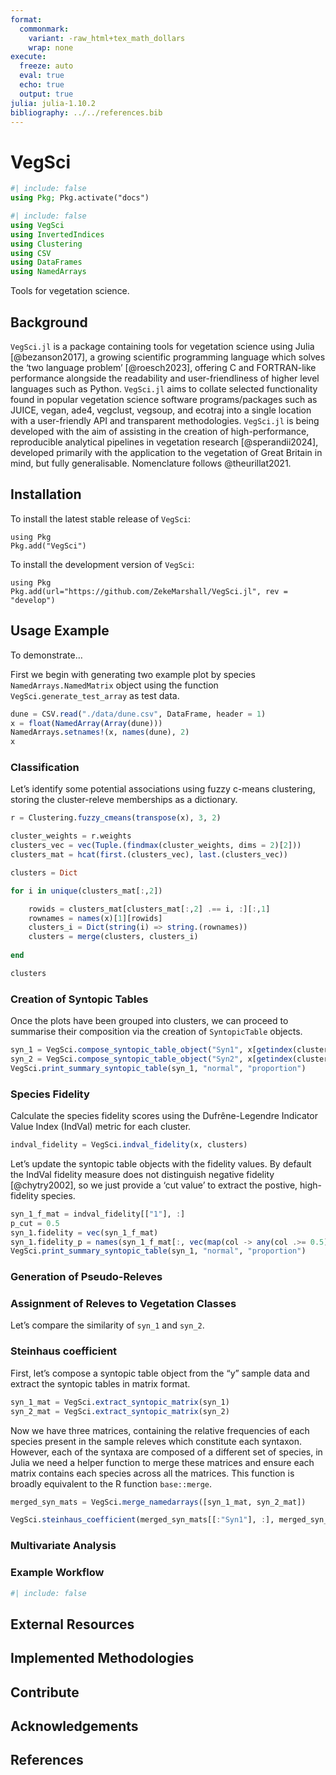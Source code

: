 ```yaml
---
format: 
  commonmark:
    variant: -raw_html+tex_math_dollars
    wrap: none
execute: 
  freeze: auto
  eval: true
  echo: true
  output: true
julia: julia-1.10.2
bibliography: ../../references.bib
---
```


# VegSci

```julia
#| include: false
using Pkg; Pkg.activate("docs")
```

```julia
#| include: false
using VegSci
using InvertedIndices
using Clustering
using CSV
using DataFrames
using NamedArrays
```

Tools for vegetation science.

## Background

`VegSci.jl` is a package containing tools for vegetation science using Julia [@bezanson2017], a growing scientific programming language which solves the 'two language problem' [@roesch2023], offering C and FORTRAN-like performance alongside the readability and user-friendliness of higher level languages such as Python.
`VegSci.jl` aims to collate selected functionality found in popular vegetation science software programs/packages such as JUICE, vegan, ade4, vegclust, vegsoup, and ecotraj into a single location with a user-friendly API and transparent methodologies. 
`VegSci.jl` is being developed with the aim of assisting in the creation of high-performance, reproducible analytical pipelines in vegetation research [@sperandii2024], developed primarily with the application to the vegetation of Great Britain in mind, but fully generalisable.
Nomenclature follows @theurillat2021.


## Installation 

To install the latest stable release of `VegSci`:

```.julia
using Pkg
Pkg.add("VegSci")
```

To install the development version of `VegSci`:

```.julia
using Pkg
Pkg.add(url="https://github.com/ZekeMarshall/VegSci.jl", rev = "develop")
```

## Usage Example 

To demonstrate...

First we begin with generating two example plot by species `NamedArrays.NamedMatrix` object using the function `VegSci.generate_test_array` as test data.

```julia
dune = CSV.read("./data/dune.csv", DataFrame, header = 1)
x = float(NamedArray(Array(dune)))
NamedArrays.setnames!(x, names(dune), 2)
x
```

### Classification

Let's identify some potential associations using fuzzy c-means clustering, storing the cluster-releve memberships as a dictionary.

```julia
r = Clustering.fuzzy_cmeans(transpose(x), 3, 2)

cluster_weights = r.weights
clusters_vec = vec(Tuple.(findmax(cluster_weights, dims = 2)[2]))
clusters_mat = hcat(first.(clusters_vec), last.(clusters_vec))

clusters = Dict

for i in unique(clusters_mat[:,2])

    rowids = clusters_mat[clusters_mat[:,2] .== i, :][:,1]
    rownames = names(x)[1][rowids]
    clusters_i = Dict(string(i) => string.(rownames))
    clusters = merge(clusters, clusters_i)
    
end

clusters
```

### Creation of Syntopic Tables

Once the plots have been grouped into clusters, we can proceed to summarise their composition via the creation of `SyntopicTable` objects.

```julia
syn_1 = VegSci.compose_syntopic_table_object("Syn1", x[getindex(clusters, "1"),:])
syn_2 = VegSci.compose_syntopic_table_object("Syn2", x[getindex(clusters, "2"),:])
VegSci.print_summary_syntopic_table(syn_1, "normal", "proportion")
```

### Species Fidelity

Calculate the species fidelity scores using the Dufrêne-Legendre Indicator Value Index (IndVal) metric for each cluster.

```julia
indval_fidelity = VegSci.indval_fidelity(x, clusters)
```

Let's update the syntopic table objects with the fidelity values.
By default the IndVal fidelity measure does not distinguish negative fidelity [@chytry2002], so we just provide a 'cut value' to extract the postive, high-fidelity species.

```julia
syn_1_f_mat = indval_fidelity[["1"], :]
p_cut = 0.5
syn_1.fidelity = vec(syn_1_f_mat)
syn_1.fidelity_p = names(syn_1_f_mat[:, vec(map(col -> any(col .>= 0.5), eachcol(syn_1_f_mat)))])[2]
VegSci.print_summary_syntopic_table(syn_1, "normal", "proportion")
```

### Generation of Pseudo-Releves

### Assignment of Releves to Vegetation Classes

Let's compare the similarity of `syn_1` and `syn_2`.

### Steinhaus coefficient

First, let's compose a syntopic table object from the "y" sample data and extract the syntopic tables in matrix format.

```julia
syn_1_mat = VegSci.extract_syntopic_matrix(syn_1)
syn_2_mat = VegSci.extract_syntopic_matrix(syn_2)
```

Now we have three matrices, containing the relative frequencies of each species present in the sample releves which constitute each syntaxon.
However, each of the syntaxa are composed of a different set of species, in Julia we need a helper function to merge these matrices and ensure each matrix contains each species across all the matrices. This function is broadly equivalent to the R function `base::merge`.

```julia
merged_syn_mats = VegSci.merge_namedarrays([syn_1_mat, syn_2_mat])
```

```julia
VegSci.steinhaus_coefficient(merged_syn_mats[[:"Syn1"], :], merged_syn_mats[Not(:"Syn1"), :])
```

### Multivariate Analysis

### Example Workflow

```julia
#| include: false

```

## External Resources 

## Implemented Methodologies

## Contribute 

## Acknowledgements

## References 